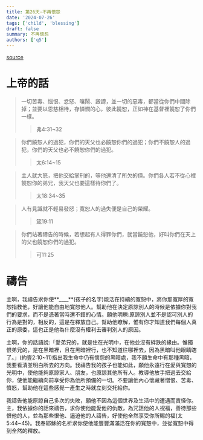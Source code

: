 ```yaml
---
title: 第26天-不再懷怨
date: '2024-07-26'
tags: ['child', 'blessing']
draft: false
summary: 不再懷怨
authors: ['q5']
---
```


[source](https://q5help.me/faith/PrayForTheChildren.jsp)

# 上帝的話

> 一切苦毒、惱恨、忿怒、嚷鬧、譭謗，並一切的惡毒，都當從你們中間除掉；並要以恩慈相待，存憐憫的心，彼此饒恕，正如神在基督裡饒恕了你們一樣。
>
> > 弗4:31~32

> 你們饒恕人的過犯，你們的天父也必饒恕你們的過犯；你們不饒恕人的過犯，你們的天父也必不饒恕你們的過犯。
>
> > 太6:14~15

> 主人就大怒，把他交給掌刑的，等他還清了所欠的債。你們各人若不從心裡饒恕你的弟兄，我天父也要這樣待你們了。
>
> > 太18:34~35

> 人有見識就不輕易發怒；寬恕人的過失便是自己的榮耀。
>
> > 箴19:11

> 你們站著禱告的時候，若想起有人得罪你們，就當饒恕他，好叫你們在天上的父也饒恕你們的過犯。
>
> > 可11:25

# 禱告

主啊，我禱告求你使**\_\_\_\_**(孩子的名字)能活在持續的寬恕中，將你那寬厚的寬恕指教他，好讓他能自由地寬恕他人。幫助他在決定原諒別人的時候是依據你對我們的要求，而不是憑著當時還不錯的心情。願他明瞭:原諒別人並不是認可別人的行為是對的，相反的，這是在釋放自己。幫助他瞭解，惟有你才知道我們每個人真正的原委，這也正是他為什麼沒有權利去審判別人的原因。

主啊，你的話語說:「愛弟兄的，就是住在光明中，在他並沒有絆跌的緣由。惟獨恨弟兄的，是在黑暗裡，且在黑暗裡行，也不知道往哪裡去，因為黑暗叫他眼睛瞎了。」(約壹2:10~11)指出我生命中仍有懷怨的黑暗處，我不願生命中有那種黑暗，我要看清並明白所去的方向。我禱告我的孩子也能如此，願他永遠行在愛與寬恕的光明中，使他能夠原諒家人、朋友，也原諒其他所有人。教導他放手把過去交給你，使他能繼續向前享受你為他所預備的一切。不要讓他內心懷藏著憎恨、苦毒、憤怒，幫助他在這些感覺一產生之時就立刻交托給你。

我禱告他能原諒自己多次的失敗，願他不因為這個世界及生活中的遭遇而責怪你。主，我依據你的話來禱告，求你使他能愛他的仇敵，為咒詛他的人祝福，善待那些恨他的人，並為那些恨他、逼迫他的人禱告，好使他全然享受你所賜的福(太5:44~45)。我奉耶穌的名祈求你使他能豐豐滿滿活在你的寬恕中，並從寬恕中得到全然的釋放。
